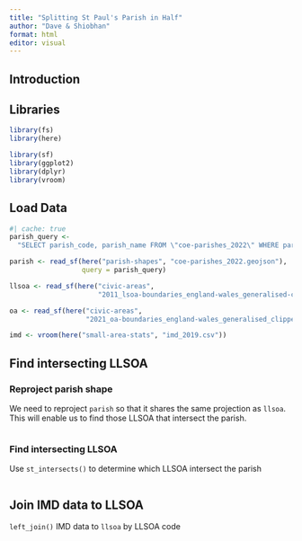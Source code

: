 ```yaml
---
title: "Splitting St Paul's Parish in Half"
author: "Dave & Shiobhan"
format: html
editor: visual
---
```


## Introduction

## Libraries

```r
library(fs)
library(here)

library(sf)
library(ggplot2)
library(dplyr)
library(vroom)
```

## Load Data

```r
#| cache: true
parish_query <-
  "SELECT parish_code, parish_name FROM \"coe-parishes_2022\" WHERE parish_code = 550049"

parish <- read_sf(here("parish-shapes", "coe-parishes_2022.geojson"),
                  query = parish_query)

llsoa <- read_sf(here("civic-areas",
                      "2011_lsoa-boundaries_england-wales_generalised-clipped"))

oa <- read_sf(here("civic-areas",
                   "2021_oa-boundaries_england-wales_generalised_clipped"))

imd <- vroom(here("small-area-stats", "imd_2019.csv"))
```

## Find intersecting LLSOA 

### Reproject parish shape

We need to reproject `parish` so that it shares the same projection as `llsoa`. This will enable us to find those LLSOA that intersect the parish.

```r

```

### Find intersecting LLSOA

Use `st_intersects()` to determine which LLSOA intersect the parish

```r

```

## Join IMD data to LLSOA

`left_join()` IMD data to `llsoa` by LLSOA code
